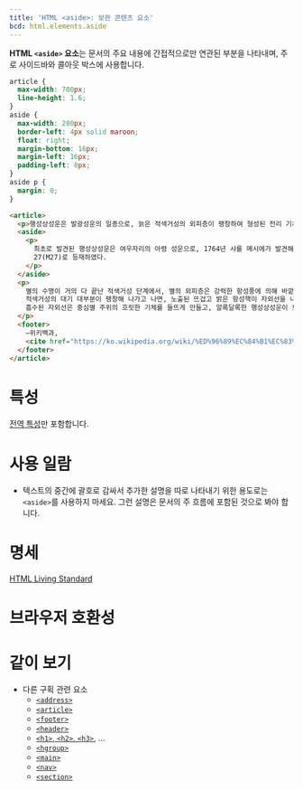 ```yaml
---
title: 'HTML <aside>: 보완 콘텐츠 요소'
bcd: html.elements.aside
---
```


**HTML `<aside>` 요소**는 문서의 주요 내용에 간접적으로만 연관된 부분을 나타내며, 주로 사이드바와 콜아웃 박스에 사용합니다.

<HTMLDemo height={280}>

```css
article {
  max-width: 700px;
  line-height: 1.6;
}
aside {
  max-width: 200px;
  border-left: 4px solid maroon;
  float: right;
  margin-bottom: 16px;
  margin-left: 16px;
  padding-left: 8px;
}
aside p {
  margin: 0;
}
```

```html
<article>
  <p>행성상성운은 발광성운의 일종으로, 늙은 적색거성의 외피층이 팽창하여 형성된 전리 기체들로 이루어져 있다.</p>
  <aside>
    <p>
      최초로 발견된 행성상성운은 여우자리의 아령 성운으로, 1764년 샤를 메시에가 발견해 메시에 천체 목록에 메시에
      27(M27)로 등재하였다.
    </p>
  </aside>
  <p>
    별의 수명이 거의 다 끝난 적색거성 단계에서, 별의 외피층은 강력한 항성풍에 의해 바깥쪽으로 방출된다. 그 결과
    적색거성의 대기 대부분이 팽창해 나가고 나면, 노출된 뜨겁고 밝은 항성핵이 자외선을 내뿜어 팽창한 외피층을 전리시킨다.
    흡수된 자외선은 중심별 주위의 흐릿한 기체를 들뜨게 만들고, 알록달록한 행성상성운이 보이게 된다.
  </p>
  <footer>
    —위키백과,
    <cite href="https://ko.wikipedia.org/wiki/%ED%96%89%EC%84%B1%EC%83%81%EC%84%B1%EC%9A%B4">'행성상성운'</cite>
  </footer>
</article>
```

</HTMLDemo>

# 특성

[전역 특성](/docs/Web/HTML/Global_attributes)만 포함합니다.

# 사용 일람

- 텍스트의 중간에 괄호로 감싸서 추가한 설명을 따로 나타내기 위한 용도로는 `<aside>`를 사용하지 마세요. 그런 설명은 문서의 주 흐름에 포함된 것으로 봐야 합니다.

# 명세

[HTML Living Standard](https://html.spec.whatwg.org/multipage/semantics.html#the-aside-element)

# 브라우저 호환성

<BrowserCompat data={props.bcd} />

# 같이 보기

- 다른 구획 관련 요소
  - [`<address>`](./address)
  - [`<article>`](./article)
  - [`<footer>`](./footer)
  - [`<header>`](./header)
  - [`<h1>`, `<h2>`, `<h3>`](./Heading_Elements), ...
  - [`<hgroup>`](./hgroup)
  - [`<main>`](./main)
  - [`<nav>`](./nav)
  - [`<section>`](./section)
